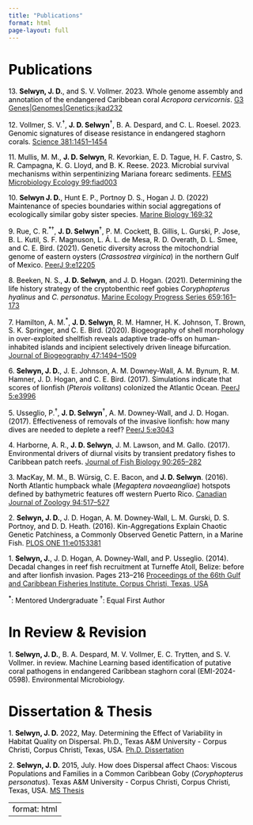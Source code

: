 ```yaml
---
title: "Publications"
format: html
page-layout: full
---
```


<!-- TODO - make it so there isn't sideways scrolling. make bullets work better -->

# Publications

<!-- below are publications in order from most recent to least recent with the actual publication hyperlinked within the journal name, My name is bolded. need to add "\" after number to not have markdown make into auto-numbered list-->

13\. **Selwyn, J. D.**, and S. V. Vollmer. 2023. Whole genome assembly and annotation of the endangered Caribbean coral <i>Acropora cervicornis</i>. [G3 Genes|Genomes|Genetics:jkad232](documents/Selwyn%20and%20Vollmer%20-%202023.pdf)

12\. Vollmer, S. V.^†^, **J. D. Selwyn**^†^, B. A. Despard, and C. L. Roesel. 2023. Genomic signatures of disease resistance in endangered staghorn corals. [Science 381:1451–1454](documents/Vollmer%20et%20al_2023.pdf)

11\. Mullis, M. M., **J. D. Selwyn**, R. Kevorkian, E. D. Tague, H. F. Castro, S. R. Campagna, K. G. Lloyd, and B. K. Reese. 2023. Microbial survival mechanisms within serpentinizing Mariana forearc sediments. [FEMS Microbiology Ecology 99:fiad003](documents/Mullis%20et%20al_2023.pdf)

10\. **Selwyn J. D.**, Hunt E. P., Portnoy D. S., Hogan J. D. (2022) Maintenance of species boundaries within social aggregations of ecologically similar goby sister species. [Marine Biology 169:32](documents/Selwyn_et_al-2022-Marine_Biology.pdf)

9\. Rue, C. R.^\*†^, **J. D. Selwyn**^†^, P. M. Cockett, B. Gillis, L. Gurski, P. Jose, B. L. Kutil, S. F. Magnuson, L. Á. L. de Mesa, R. D. Overath, D. L. Smee, and C. E. Bird. (2021). Genetic diversity across the mitochondrial genome of eastern oysters (<i>Crassostrea virginica</i>) in the northern Gulf of Mexico. [PeerJ 9:e12205](documents/Rue%20et%20al_2021.pdf)

8\. Beeken, N. S., **J. D. Selwyn**, and J. D. Hogan. (2021). Determining the life history strategy of the cryptobenthic reef gobies <i>Coryphopterus hyalinus</i> and <i>C. personatus</i>. [Marine Ecology Progress Series 659:161--173](documents/Beeken%20et%20al_2021.pdf)

7\. Hamilton, A. M.^\*^, **J. D. Selwyn**, R. M. Hamner, H. K. Johnson, T. Brown, S. K. Springer, and C. E. Bird. (2020). Biogeography of shell morphology in over-exploited shellfish reveals adaptive trade-offs on human-inhabited islands and incipient selectively driven lineage bifurcation. [Journal of Biogeography 47:1494--1509](documents/Hamilton%20et%20al_2020.pdf)

6\. **Selwyn, J. D.**, J. E. Johnson, A. M. Downey-Wall, A. M. Bynum, R. M. Hamner, J. D. Hogan, and C. E. Bird. (2017). Simulations indicate that scores of lionfish (<i>Pterois volitans</i>) colonized the Atlantic Ocean. [PeerJ 5:e3996](documents/Selwyn%20et%20al_2017.pdf)

5\. Usseglio, P.^†^, **J. D. Selwyn**^†^, A. M. Downey-Wall, and J. D. Hogan. (2017). Effectiveness of removals of the invasive lionfish: how many dives are needed to deplete a reef? [PeerJ 5:e3043](documents/Usseglio%20et%20al_2017.pdf)

4\. Harborne, A. R., **J. D. Selwyn**, J. M. Lawson, and M. Gallo. (2017). Environmental drivers of diurnal visits by transient predatory fishes to Caribbean patch reefs. [Journal of Fish Biology 90:265--282](documents/Harborne%20et%20al_2017.pdf)

3\. MacKay, M. M., B. Würsig, C. E. Bacon, and **J. D. Selwyn**. (2016). North Atlantic humpback whale (<i>Megaptera novaeangliae</i>) hotspots defined by bathymetric features off western Puerto Rico. [Canadian Journal of Zoology 94:517--527](documents/MacKay%20et%20al_2016.pdf)

2\. **Selwyn, J. D.**, J. D. Hogan, A. M. Downey-Wall, L. M. Gurski, D. S. Portnoy, and D. D. Heath. (2016). Kin-Aggregations Explain Chaotic Genetic Patchiness, a Commonly Observed Genetic Pattern, in a Marine Fish. [PLOS ONE 11:e0153381](documents/Selwyn%20et%20al_2016.pdf)

1\. **Selwyn, J.**, J. D. Hogan, A. Downey-Wall, and P. Usseglio. (2014). Decadal changes in reef fish recruitment at Turneffe Atoll, Belize: before and after lionfish invasion. Pages 213--216 [Proceedings of the 66th Gulf and Caribbean Fisheries Institute. Corpus Christi, Texas, USA](documents/Selwyn%20et%20al_2014.pdf)

^\*^: Mentored Undergraduate ^†^: Equal First Author

# In Review & Revision

1\. **Selwyn, J. D.**, B. A. Despard, M. V. Vollmer, E. C. Trytten, and S. V. Vollmer. in review. Machine Learning based identification of putative coral pathogens in endangered Caribbean staghorn coral (EMI-2024-0598). Environmental Microbiology.

# Dissertation & Thesis
1\. **Selwyn, J. D.** 2022, May. Determining the Effect of Variability in Habitat Quality on Dispersal. Ph.D., Texas A&M University - Corpus Christi, Corpus Christi, Texas, USA. [Ph.D. Dissertation](documents/JSelwyn%20Dissertation_v5.pdf)

2\. **Selwyn, J. D.** 2015, July. How does Dispersal affect Chaos: Viscous Populations and Families in a Common Caribbean Goby (<i>Coryphopterus personatus</i>). Texas A&M University - Corpus Christi, Corpus Christi, Texas, USA. [MS Thesis](documents/JSelwyn%20Thesis_Final.pdf)

<!-- Papers abandoned by lead author after 1st review -->

<!-- 1\. **Selwyn, J. D.**, P. Usseglio, and J. D. Hogan. in revision. Photogrammetry derived habitat model enables characterization of fine-scale habitat use in a pair of coral reef fishes (CORE-S-21-00271). Coral Reefs. -->

<!-- 4. Blandon, I. R., **J. D. Selwyn**, F. I. Gelwick, R. R. Vega, J. Ruben Chavez, C. Mace, and D. Gatlin III. (in review). Effects on Embryonic Development and Survival of Newly Hatched Southern Flounder (*Paralichthys lethostigma*) Larvae Under Conditions of Acute Exposure to Experimental Temperature and Salinity Treatment Combinations (AQREP-D-20-00109). Aquaculture Reports -->

<!-- <br> -->

<!-- 3. Broquet, N., J. Scarpa, A. Siccardi, **J. D. Selwyn**, J. Pollack, and D. Vaughan. (in review). Challenges Implementing Lobe Coral (*Porites*) Propagation By Microfragmentation In A Philippine Fisherfolk Community (REC-21-098). Restoration Ecology. -->

<!-- <br> -->

<!-- 2. Hamner, R. M., **J. D. Selwyn**, E. Krell, S. A. King, and C. E. Bird. (in review). Modeling next-generation sequencer sampling error in pooled population samples dramatically reduces false positives in genetic structure tests (MER-20-0061). Molecular Ecology Resources -->

<!-- <br> -->

<!-- 1. **Selwyn, J. D.**, and J. D. Hogan. (in review). Local dispersal results in kin-aggregation in a social reef fish (MEPS-201901064). Marine Ecology Progress Series. -->

<!-- <br> -->

---
format: html
---

<style>
body {
   background-image: url("img/Elacatinus_sp_on_brain_coral.jpg");
   background-size: 50%;
   height: 100%;
   background-attachment: fixed;
   background-position: left center;
   background-repeat: no-repeat;
}
body{
   color: black;
   position: relative;
   float:right;
   top: 0px;
   width: 50%;
}

gutter {
  width: 0.5
} 

@media screen and (max-width: 480px) {
    html {
     background-image: url(img/Elacatinus_sp_on_brain_coral.jpg);
     background-size: cover;
     background-attachment: fixed;
     background-position: center;
     background-repeat: no-repeat;
    }
    body {
     color: black;
     position: relative;
     left: 0; 
     width: 100%; 
     background: rgba(211, 211, 211, .8);
  }
} 
</style>
